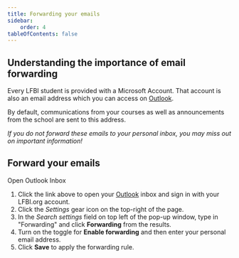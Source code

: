 ```yaml
---
title: Forwarding your emails
sidebar:
    order: 4
tableOfContents: false
---
```



## Understanding the importance of email forwarding

Every LFBI student is provided with a Microsoft Account. That account is also an email address which you can access on [Outlook](https://www.outlook.com).

By default, communications from your courses as well as announcements from the school are sent to this address.

_If you do not forward these emails to your personal inbox, you may miss out on important information!_

## Forward your emails

<LinkButton target="_blank" href="https://www.outlook.com">Open Outlook Inbox</LinkButton>

<Steps>

1.  Click the link above to open your [Outlook](https://www.outlook.com) inbox and sign in with your LFBI.org account.
2.  Click the *Settings* gear icon on the top-right of the page.
4.  In the _Search settings_ field on top left of the pop-up window, type in "Forwarding" and click **Forwarding** from the results.
5.  Turn on the toggle for **Enable forwarding** and then enter your personal email address.
6.  Click **Save** to apply the forwarding rule.

</Steps>